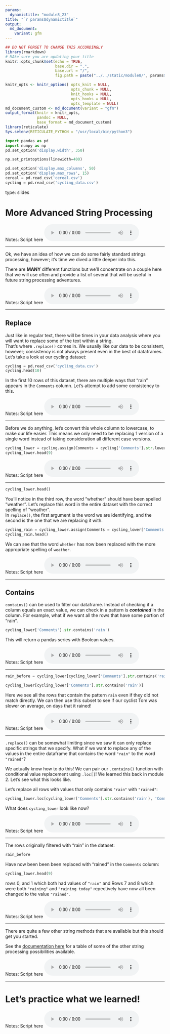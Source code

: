 ```yaml
---
params:
  dynamictitle: "module8_23"
title: "`r params$dynamictitle`"
output: 
  md_document:
    variant: gfm
---
```



```r
## DO NOT FORGET TO CHANGE THIS ACCORDINGLY 
library(rmarkdown)
# MAke sure you are updating your title 
knitr::opts_chunk$set(echo = TRUE,
                      base.dir = ".", 
                      base.url = "/",
                      fig.path = paste("../../static/module8/", params$dynamictitle,"/", sep = ""))

knitr_opts <- knitr_options( opts_knit = NULL,
                             opts_chunk = NULL,
                             knit_hooks = NULL,
                             opts_hooks = NULL,
                             opts_template = NULL)
md_document_custom <- md_document(variant = "gfm")
output_format(knitr = knitr_opts,
              pandoc = NULL,
              base_format = md_document_custom)
library(reticulate)
Sys.setenv(RETICULATE_PYTHON = "/usr/local/bin/python3")
```


```python
import pandas as pd
import numpy as np
pd.set_option('display.width', 350)

np.set_printoptions(linewidth=400)

pd.set_option('display.max_columns', 50)
pd.set_option('display.max_rows', 15)
cereal = pd.read_csv('cereal.csv')
cycling = pd.read_csv('cycling_data.csv')
```

type: slides

# More Advanced String Processing

Notes: Script here
<html>
<audio controls >
  <source src="/placeholder_audio.mp3" />
</audio></html>

---

Ok, we have an idea of how we can do some fairly standard strings processing, however; it's time we dived a little deeper into this. 

There are **MANY** different functions but we'll concentrate on a couple here that we will use often and provide a list of several that will be useful in future string processing adventures. 


Notes: Script here
<html>
<audio controls >
  <source src="/placeholder_audio.mp3" />
</audio></html>

---

## Replace

Just like in regular text, there will be times in your data analysis where you will want to replace some of the text within a string.  
That's where `.replace()` comes in. We usually like our data to be consistent, however; consistency is not always present even in the best of dataframes. 
Let's take a look at our cycling dataset: 

```python
cycling = pd.read_csv('cycling_data.csv')
cycling.head(10)
```
In the first 10 rows of this dataset, there are multiple ways that "rain" appears in the `Comments` column. 
Let's attempt to add some consistency to this.  

Notes: Script here
<html>
<audio controls >
  <source src="/placeholder_audio.mp3" />
</audio></html>

---

Before we do anything, let's convert this whole column to lowercase, to make our life easier. This means we only need to be replacing 1 version of a single word instead of taking consideration all different case versions. 

```python
cycling_lower = cycling.assign(Comments = cycling['Comments'].str.lower())
cycling_lower.head(9)
```


Notes: Script here
<html>
<audio controls >
  <source src="/placeholder_audio.mp3" />
</audio></html>

---

```python
cycling_lower.head()
```
You'll notice in the third row, the word "whether" should have been spelled "weather". Let's replace this word in the entire dataset with the correct spelling of "weather".     
In `replace()`, the first argument is the word we are identifying, and the second is the one that we are replacing it with.

```python
cycling_rain = cycling_lower.assign(Comments = cycling_lower['Comments'].str.replace('whether', 'weather'))
cycling_rain.head()
```
We can see that the word `whether` has now been replaced with the more appropriate spelling of `weather`.

Notes: Script here
<html>
<audio controls >
  <source src="/placeholder_audio.mp3" />
</audio></html>

---

## Contains

`contains()` can be used to filter our dataframe.  Instead of checking if a column equals an exact value, we can check in a  pattern is ***contained*** in the column. For example, what if we want all the rows that have some portion of "rain".

```python
cycling_lower['Comments'].str.contains('rain')
```
This will return a pandas series with Boolean values. 

 
Notes: Script here
<html>
<audio controls >
  <source src="/placeholder_audio.mp3" />
</audio></html>

---

```python
rain_before = cycling_lower[cycling_lower['Comments'].str.contains('rain')]
```

```python
cycling_lower[cycling_lower['Comments'].str.contains('rain')]
```
Here we see all the rows that contain the pattern `rain` even if they did not match directly. We can then use this subset to see if our cyclist Tom was slower on average, on days that it rained!  

Notes: Script here
<html>
<audio controls >
  <source src="/placeholder_audio.mp3" />
</audio></html>

---

`.replace()` can be somewhat limiting since we saw it can only replace specific strings that we specify. What if we want to replace any of the values in the entire dataframe that contains the word `"rain"` to  the word `"rained"`?

We actually know how to do this! We can pair our `.contains()` function with conditional value replacement using `.loc[]`! We learned this back in module 2. Let's see what this looks like.  

Let's replace all rows with values that only contains `"rain"` with `"rained"`:

```python
cycling_lower.loc[cycling_lower['Comments'].str.contains('rain'), 'Comments'] = 'rained'
```

What does `cycling_lower` look like now? 

Notes: Script here
<html>
<audio controls >
  <source src="/placeholder_audio.mp3" />
</audio></html>

---

The rows originally filtered with "rain" in the dataset:
```python
rain_before
```

Have now been been been replaced with "rained" in the `Comments` column:

```python
cycling_lower.head(9)
```
rows 0, and 1 which both had values of `"rain"` and Rows 7 and 8 which were both `"raining"` and `"raining today"` repectively have now all been changed to the value `"rained"`.

Notes: Script here
<html>
<audio controls >
  <source src="/placeholder_audio.mp3" />
</audio></html>

---

There are quite a few other string methods that are available but this should get you started. 

See the <a href="https://pandas.pydata.org/pandas-docs/stable/user_guide/text.html#method-summary" target="_blank">documentation here</a> for a table of some of the other string processing possibilities available. 




Notes: Script here
<html>
<audio controls >
  <source src="/placeholder_audio.mp3" />
</audio></html>

---

# Let’s practice what we learned!

Notes: Script here
<html>
<audio controls >
  <source src="/placeholder_audio.mp3" />
